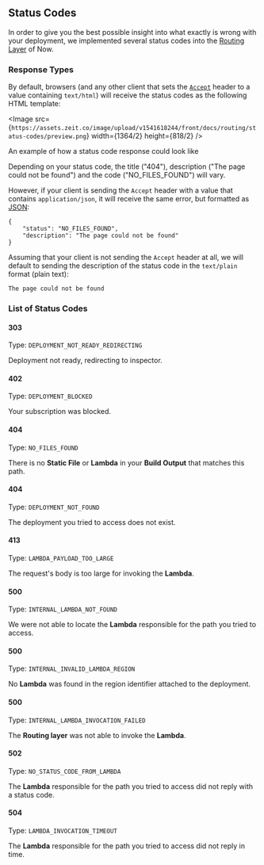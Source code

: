 
## Status Codes

In order to give you the best possible insight into what exactly is wrong with your deployment, we implemented several status codes into the [Routing Layer](http://link-to-routing-overview) of Now.

### Response Types

By default, browsers (and any other client that sets the [`Accept`](https://developer.mozilla.org/en-US/docs/Web/HTTP/Headers/Accept) header to a value containing `text/html`) will receive the status codes as the following HTML template:

<Image src={`https://assets.zeit.co/image/upload/v1541618244/front/docs/routing/status-codes/preview.png`}
  width={1364/2}
  height={818/2}
/>

<Caption>An example of how a status code response could look like</Caption>

Depending on your status code, the title ("404"), description ("The page could not be found") and the code ("NO_FILES_FOUND") will vary.

However, if your client is sending the `Accept` header with a value that contains `application/json`, it will receive the same error, but formatted as [JSON](https://en.wikipedia.org/wiki/JSON):

```
{
    "status": "NO_FILES_FOUND",
    "description": "The page could not be found"
}
```

Assuming that your client is not sending the `Accept` header at all, we will default to sending the description of the status code in the `text/plain` format (plain text):

```
The page could not be found
```

### List of Status Codes

#### 303
Type: `DEPLOYMENT_NOT_READY_REDIRECTING`

Deployment not ready, redirecting to inspector.

#### 402
Type: `DEPLOYMENT_BLOCKED`

Your subscription was blocked.

#### 404
Type: `NO_FILES_FOUND`

There is no <b>Static File</b> or <b>Lambda</b> in your <b>Build Output</b> that matches this path.

#### 404
Type: `DEPLOYMENT_NOT_FOUND`

The deployment you tried to access does not exist.

#### 413
Type: `LAMBDA_PAYLOAD_TOO_LARGE`

The request's body is too large for invoking the <b>Lambda</b>.

#### 500
Type: `INTERNAL_LAMBDA_NOT_FOUND`

We were not able to locate the <b>Lambda</b> responsible for the path you tried to access.

#### 500
Type: `INTERNAL_INVALID_LAMBDA_REGION`

No <b>Lambda</b> was found in the region identifier attached to the deployment.

#### 500
Type: `INTERNAL_LAMBDA_INVOCATION_FAILED`

The <b>Routing layer</b> was not able to invoke the <b>Lambda</b>.

#### 502
Type: `NO_STATUS_CODE_FROM_LAMBDA`

The <b>Lambda</b> responsible for the path you tried to access did not reply with a status code.

#### 504
Type: `LAMBDA_INVOCATION_TIMEOUT`

The <b>Lambda</b> responsible for the path you tried to access did not reply in time.

